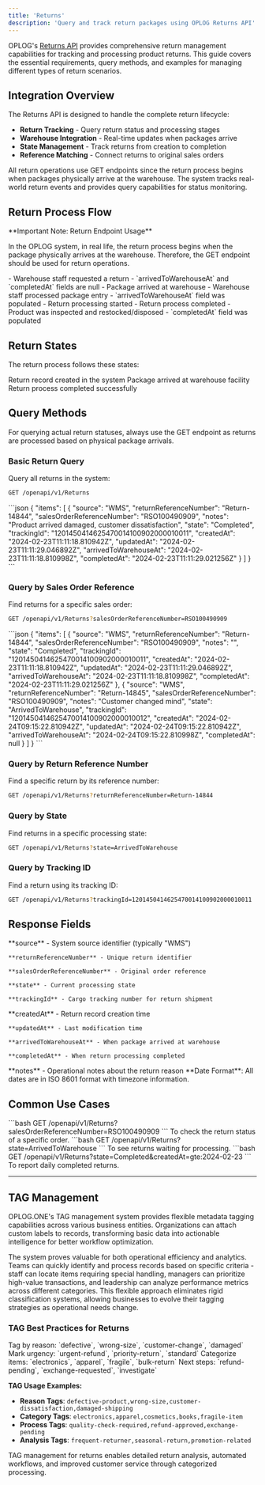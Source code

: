 ```yaml
---
title: 'Returns'
description: 'Query and track return packages using OPLOG Returns API'
---
```


OPLOG's [Returns API](../api-reference/returns) provides comprehensive return management capabilities for tracking and processing product returns. This guide covers the essential requirements, query methods, and examples for managing different types of return scenarios.

## Integration Overview

The Returns API is designed to handle the complete return lifecycle:
- **Return Tracking** - Query return status and processing stages
- **Warehouse Integration** - Real-time updates when packages arrive
- **State Management** - Track returns from creation to completion
- **Reference Matching** - Connect returns to original sales orders

<Info>
All return operations use GET endpoints since the return process begins when packages physically arrive at the warehouse. The system tracks real-world return events and provides query capabilities for status monitoring.
</Info>

## Return Process Flow

<Note>
**Important Note: Return Endpoint Usage**

In the OPLOG system, in real life, the return process begins when the package physically arrives at the warehouse. Therefore, the GET endpoint should be used for return operations.
</Note>

<Steps>
  <Step title="ReturnCreated (Return Created)">
    - Warehouse staff requested a return
    - `arrivedToWarehouseAt` and `completedAt` fields are null
  </Step>
  <Step title="ArrivedToWarehouse (Arrived at Warehouse)">
    - Package arrived at warehouse
    - Warehouse staff processed package entry
    - `arrivedToWarehouseAt` field was populated
    - Return processing started
  </Step>
  <Step title="Completed (Completed)">
    - Return process completed
    - Product was inspected and restocked/disposed
    - `completedAt` field was populated
  </Step>
</Steps>

## Return States

The return process follows these states:

<CardGroup cols={3}>
  <Card title="ReturnCreated" icon="plus">
    Return record created in the system
  </Card>
  <Card title="ArrivedToWarehouse" icon="warehouse">
    Package arrived at warehouse facility
  </Card>
  <Card title="Completed" icon="check">
    Return process completed successfully
  </Card>
</CardGroup>

## Query Methods

<Warning>
  For querying actual return statuses, always use the GET endpoint as returns are processed based on physical package arrivals.
</Warning>

### Basic Return Query

Query all returns in the system:

```bash
GET /openapi/v1/Returns
```

<Accordion title="Example Response">
```json
{
  "items": [
    {
      "source": "WMS",
      "returnReferenceNumber": "Return-14844",
      "salesOrderReferenceNumber": "RSO100490909",
      "notes": "Product arrived damaged, customer dissatisfaction",
      "state": "Completed",
      "trackingId": "1201450414625470014100902000010011",
      "createdAt": "2024-02-23T11:11:18.810942Z",
      "updatedAt": "2024-02-23T11:11:29.046892Z",
      "arrivedToWarehouseAt": "2024-02-23T11:11:18.810998Z",
      "completedAt": "2024-02-23T11:11:29.021256Z"
    }
  ]
}
```
</Accordion>

### Query by Sales Order Reference

Find returns for a specific sales order:

```bash
GET /openapi/v1/Returns?salesOrderReferenceNumber=RSO100490909
```

<Accordion title="Example Response">
```json
{
  "items": [
    {
      "source": "WMS",
      "returnReferenceNumber": "Return-14844",
      "salesOrderReferenceNumber": "RSO100490909",
      "notes": "",
      "state": "Completed",
      "trackingId": "1201450414625470014100902000010011",
      "createdAt": "2024-02-23T11:11:18.810942Z",
      "updatedAt": "2024-02-23T11:11:29.046892Z",
      "arrivedToWarehouseAt": "2024-02-23T11:11:18.810998Z",
      "completedAt": "2024-02-23T11:11:29.021256Z"
    },
    {
      "source": "WMS",
      "returnReferenceNumber": "Return-14845",
      "salesOrderReferenceNumber": "RSO100490909",
      "notes": "Customer changed mind",
      "state": "ArrivedToWarehouse",
      "trackingId": "1201450414625470014100902000010012",
      "createdAt": "2024-02-24T09:15:22.810942Z",
      "updatedAt": "2024-02-24T09:15:22.810942Z",
      "arrivedToWarehouseAt": "2024-02-24T09:15:22.810998Z",
      "completedAt": null
    }
  ]
}
```
</Accordion>

### Query by Return Reference Number

Find a specific return by its reference number:

```bash
GET /openapi/v1/Returns?returnReferenceNumber=Return-14844
```

### Query by State

Find returns in a specific processing state:

```bash
GET /openapi/v1/Returns?state=ArrivedToWarehouse
```

### Query by Tracking ID

Find a return using its tracking ID:

```bash
GET /openapi/v1/Returns?trackingId=1201450414625470014100902000010011
```

## Response Fields

<AccordionGroup>
  <Accordion title="Core Fields">
    **source** - System source identifier (typically "WMS")
    
    **returnReferenceNumber** - Unique return identifier
    
    **salesOrderReferenceNumber** - Original order reference
    
    **state** - Current processing state
    
    **trackingId** - Cargo tracking number for return shipment
  </Accordion>
  
  <Accordion title="Timestamps">
    **createdAt** - Return record creation time
    
    **updatedAt** - Last modification time
    
    **arrivedToWarehouseAt** - When package arrived at warehouse
    
    **completedAt** - When return processing completed
  </Accordion>
  
  <Accordion title="Additional Information">
    **notes** - Operational notes about the return reason
  </Accordion>
</AccordionGroup>

<Tip>
**Date Format**: All dates are in ISO 8601 format with timezone information.
</Tip>

## Common Use Cases

<AccordionGroup>
  <Accordion icon="headset" title="Customer Service">
    ```bash
    GET /openapi/v1/Returns?salesOrderReferenceNumber=RSO100490909
    ```
    To check the return status of a specific order.
  </Accordion>

  <Accordion icon="warehouse" title="Warehouse Management">
    ```bash
    GET /openapi/v1/Returns?state=ArrivedToWarehouse
    ```
    To see returns waiting for processing.
  </Accordion>

  <Accordion icon="chart-bar" title="Reporting">
    ```bash
    GET /openapi/v1/Returns?state=Completed&createdAt=gte:2024-02-23
    ```
    To report daily completed returns.
  </Accordion>
</AccordionGroup>

---

## TAG Management

OPLOG.ONE's TAG management system provides flexible metadata tagging capabilities across various business entities. Organizations can attach custom labels to records, transforming basic data into actionable intelligence for better workflow optimization.

The system proves valuable for both operational efficiency and analytics. Teams can quickly identify and process records based on specific criteria - staff can locate items requiring special handling, managers can prioritize high-value transactions, and leadership can analyze performance metrics across different categories. This flexible approach eliminates rigid classification systems, allowing businesses to evolve their tagging strategies as operational needs change.

### TAG Best Practices for Returns

<CardGroup cols={2}>
  <Card title="Return Reason" icon="question-circle">
    Tag by reason: `defective`, `wrong-size`, `customer-change`, `damaged`
  </Card>
  <Card title="Processing Priority" icon="flag">
    Mark urgency: `urgent-refund`, `priority-return`, `standard`
  </Card>
  <Card title="Product Category" icon="box">
    Categorize items: `electronics`, `apparel`, `fragile`, `bulk-return`
  </Card>
  <Card title="Action Required" icon="tasks">
    Next steps: `refund-pending`, `exchange-requested`, `investigate`
  </Card>
</CardGroup>

**TAG Usage Examples:**
- **Reason Tags**: `defective-product,wrong-size,customer-dissatisfaction,damaged-shipping`
- **Category Tags**: `electronics,apparel,cosmetics,books,fragile-item`
- **Process Tags**: `quality-check-required,refund-approved,exchange-pending`
- **Analysis Tags**: `frequent-returner,seasonal-return,promotion-related`
 
TAG management for returns enables detailed return analysis, automated workflows, and improved customer service through categorized processing.
</Info>